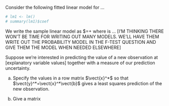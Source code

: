 Consider the following fitted linear model for ...
```r
# lm1 <- lm()
# summary(lm1)$coef
```
We write the sample linear model as $\vect{y}=\mat{X}\vect{b}+\vect{e} where \mat{X} is ... [I'M THINKING THERE WON'T BE TIME FOR WRITING OUT MANY MODELS. WE'LL HAVE THEM WRITE OUT THE PROBABILITY MODEL IN THE F-TEST QUESTION AND GIVE THEM THE MODEL WHEN NEEDED ELSEWHERE]

Suppose we're interested in predicting the value of a new observation at [explanatory variable values] together with a measure of our prediction uncertainty.

(a) Specify the values in a row matrix $\vect{x}^*$ so that $\vect{y}^*=\vect{x}^*\vect{b}$ gives a least squares prediction of the new observation.

(b) Give a matrix 

